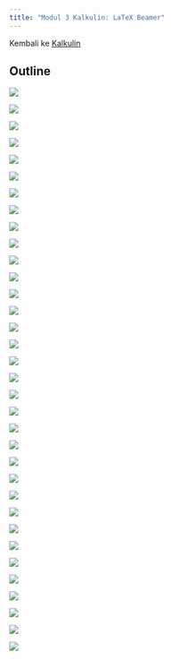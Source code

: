 ```yaml
---
title: "Modul 3 Kalkulin: LaTeX Beamer"
---
```


Kembali ke [Kalkulin](./kalkulin2024genap.qmd)

## Outline

![](./pages_to_jpg/Modul 3 Kalkulin, LaTeX Beamer_page-0001.jpg)

![](./pages_to_jpg/Modul 3 Kalkulin, LaTeX Beamer_page-0002.jpg)

![](./pages_to_jpg/Modul 3 Kalkulin, LaTeX Beamer_page-0003.jpg)

![](./pages_to_jpg/Modul 3 Kalkulin, LaTeX Beamer_page-0004.jpg)

![](./pages_to_jpg/Modul 3 Kalkulin, LaTeX Beamer_page-0005.jpg)

![](./pages_to_jpg/Modul 3 Kalkulin, LaTeX Beamer_page-0006.jpg)

![](./pages_to_jpg/Modul 3 Kalkulin, LaTeX Beamer_page-0007.jpg)

![](./pages_to_jpg/Modul 3 Kalkulin, LaTeX Beamer_page-0008.jpg)

![](./pages_to_jpg/Modul 3 Kalkulin, LaTeX Beamer_page-0009.jpg)

![](./pages_to_jpg/Modul 3 Kalkulin, LaTeX Beamer_page-0010.jpg)

![](./pages_to_jpg/Modul 3 Kalkulin, LaTeX Beamer_page-0011.jpg)

![](./pages_to_jpg/Modul 3 Kalkulin, LaTeX Beamer_page-0012.jpg)

![](./pages_to_jpg/Modul 3 Kalkulin, LaTeX Beamer_page-0013.jpg)

![](./pages_to_jpg/Modul 3 Kalkulin, LaTeX Beamer_page-0014.jpg)

![](./pages_to_jpg/Modul 3 Kalkulin, LaTeX Beamer_page-0015.jpg)

![](./pages_to_jpg/Modul 3 Kalkulin, LaTeX Beamer_page-0016.jpg)

![](./pages_to_jpg/Modul 3 Kalkulin, LaTeX Beamer_page-0017.jpg)

![](./pages_to_jpg/Modul 3 Kalkulin, LaTeX Beamer_page-0018.jpg)

![](./pages_to_jpg/Modul 3 Kalkulin, LaTeX Beamer_page-0019.jpg)

![](./pages_to_jpg/Modul 3 Kalkulin, LaTeX Beamer_page-0020.jpg)

![](./pages_to_jpg/Modul 3 Kalkulin, LaTeX Beamer_page-0021.jpg)

![](./pages_to_jpg/Modul 3 Kalkulin, LaTeX Beamer_page-0022.jpg)

![](./pages_to_jpg/Modul 3 Kalkulin, LaTeX Beamer_page-0023.jpg)

![](./pages_to_jpg/Modul 3 Kalkulin, LaTeX Beamer_page-0024.jpg)

![](./pages_to_jpg/Modul 3 Kalkulin, LaTeX Beamer_page-0025.jpg)

![](./pages_to_jpg/Modul 3 Kalkulin, LaTeX Beamer_page-0026.jpg)

![](./pages_to_jpg/Modul 3 Kalkulin, LaTeX Beamer_page-0027.jpg)

![](./pages_to_jpg/Modul 3 Kalkulin, LaTeX Beamer_page-0028.jpg)

![](./pages_to_jpg/Modul 3 Kalkulin, LaTeX Beamer_page-0029.jpg)

![](./pages_to_jpg/Modul 3 Kalkulin, LaTeX Beamer_page-0030.jpg)

![](./pages_to_jpg/Modul 3 Kalkulin, LaTeX Beamer_page-0031.jpg)

![](./pages_to_jpg/Modul 3 Kalkulin, LaTeX Beamer_page-0032.jpg)

![](./pages_to_jpg/Modul 3 Kalkulin, LaTeX Beamer_page-0033.jpg)

![](./pages_to_jpg/Modul 3 Kalkulin, LaTeX Beamer_page-0034.jpg)
